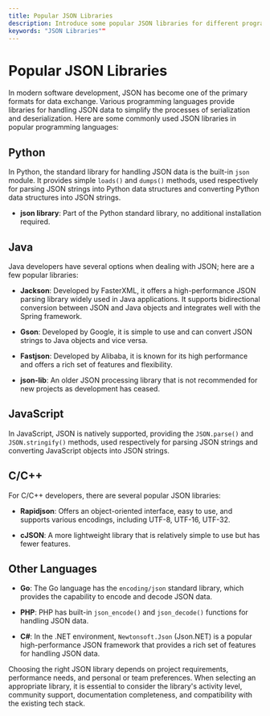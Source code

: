 ```yaml
---
title: Popular JSON Libraries
description: Introduce some popular JSON libraries for different programming languages.
keywords: "JSON Libraries""
---
```


# Popular JSON Libraries

In modern software development, JSON has become one of the primary formats for data exchange. Various programming languages provide libraries for handling JSON data to simplify the processes of serialization and deserialization. Here are some commonly used JSON libraries in popular programming languages:

## Python

In Python, the standard library for handling JSON data is the built-in `json` module. It provides simple `loads()` and `dumps()` methods, used respectively for parsing JSON strings into Python data structures and converting Python data structures into JSON strings.

- **json library**: Part of the Python standard library, no additional installation required.

## Java

Java developers have several options when dealing with JSON; here are a few popular libraries:

- **Jackson**: Developed by FasterXML, it offers a high-performance JSON parsing library widely used in Java applications. It supports bidirectional conversion between JSON and Java objects and integrates well with the Spring framework.

- **Gson**: Developed by Google, it is simple to use and can convert JSON strings to Java objects and vice versa.

- **Fastjson**: Developed by Alibaba, it is known for its high performance and offers a rich set of features and flexibility.

- **json-lib**: An older JSON processing library that is not recommended for new projects as development has ceased.

## JavaScript

In JavaScript, JSON is natively supported, providing the `JSON.parse()` and `JSON.stringify()` methods, used respectively for parsing JSON strings and converting JavaScript objects into JSON strings.

## C/C++

For C/C++ developers, there are several popular JSON libraries:

- **Rapidjson**: Offers an object-oriented interface, easy to use, and supports various encodings, including UTF-8, UTF-16, UTF-32.

- **cJSON**: A more lightweight library that is relatively simple to use but has fewer features.

## Other Languages

- **Go**: The Go language has the `encoding/json` standard library, which provides the capability to encode and decode JSON data.

- **PHP**: PHP has built-in `json_encode()` and `json_decode()` functions for handling JSON data.

- **C#**: In the .NET environment, `Newtonsoft.Json` (Json.NET) is a popular high-performance JSON framework that provides a rich set of features for handling JSON data.

Choosing the right JSON library depends on project requirements, performance needs, and personal or team preferences. When selecting an appropriate library, it is essential to consider the library's activity level, community support, documentation completeness, and compatibility with the existing tech stack.